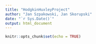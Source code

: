 ```yaml
---
title: "HodgkinHuxleyProject"
author: "Jan Szpakowski, Jan Skorupski"
date: "`r Sys.Date()`"
output: html_document
---
```


```r
knitr::opts_chunk$set(echo = TRUE)
```



